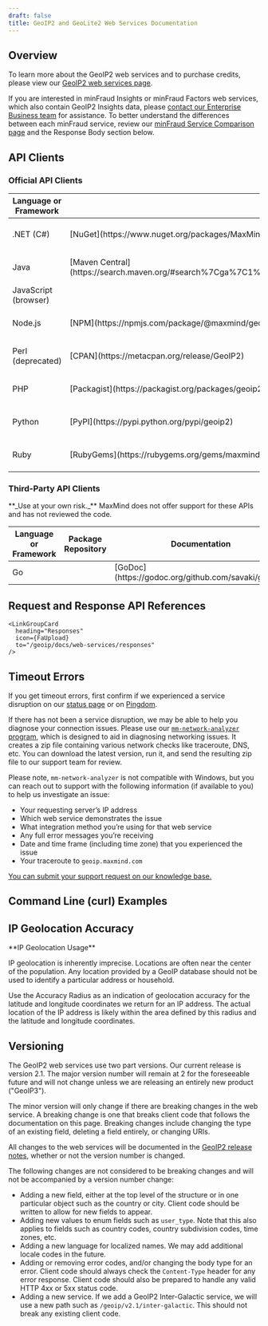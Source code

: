 ```yaml
---
draft: false
title: GeoIP2 and GeoLite2 Web Services Documentation
---
```




## Overview

To learn more about the GeoIP2 web services and to purchase credits,
please view our [GeoIP2 web services
page](https://www.maxmind.com/en/geoip2-precision-services).

If you are interested in minFraud Insights or minFraud Factors web
services, which also contain GeoIP2 Insights data, please
[contact our Enterprise Business
team](https://www.maxmind.com/en/sales-contact?comments=I+am+interested+in+minFraud+Factors.&interested_in=minfraud)
for assistance. To better understand the differences between each
minFraud service, review our [minFraud Service Comparison
page](https://www.maxmind.com/en/solutions/minfraud-services#compare-features)
and the Response Body section below.

## API Clients

### Official API Clients

<table>
  <thead>
    <tr>
      <th>Language or Framework</th>
      <th>Package Repository</th>
      <th>Documentation</th>
      <th>Version Control</th>
    </tr>
  </thead>
  <tbody>
    <tr>
      <td>.NET (C#)</td>
      <td>[NuGet](https://www.nuget.org/packages/MaxMind.GeoIP2/)</td>
      <td>[GitHub Pages](https://maxmind.github.io/GeoIP2-dotnet/)</td>
      <td>[Github](https://github.com/maxmind/GeoIP2-dotnet) </td>
    </tr>
    <tr>
      <td>Java</td>
      <td>[Maven Central](https://search.maven.org/#search%7Cga%7C1%7Cg%3A%22com.maxmind.geoip2%22%20AND%20a%3A%22geoip2%22)</td>
      <td>[GitHub Pages](https://maxmind.github.io/GeoIP2-java/)</td>
      <td>[Github](https://github.com/maxmind/GeoIP2-java)</td>
    </tr>
    <tr>
      <td>JavaScript (browser)</td>
      <td></td>
      <td>[API Docs](/geoip/geolocate-an-ip/client-side-javascript)</td>
      <td></td>
    </tr>
    <tr>
      <td>Node.js </td>
      <td>[NPM](https://npmjs.com/package/@maxmind/geoip2-node) </td>
      <td>[GitHub Pages](https://maxmind.github.io/GeoIP2-node/)</td>
      <td>[GitHub](https://github.com/maxmind/GeoIP2-node)</td>
    </tr>
    <tr>
      <td>Perl (deprecated)</td>
      <td>[CPAN](https://metacpan.org/release/GeoIP2)</td>
      <td>[MetaCPAN](https://metacpan.org/release/GeoIP2)</td>
      <td>[GitHub](https://github.com/maxmind/GeoIP2-perl)</td>
    </tr>
    <tr>
      <td>PHP</td>
      <td>[Packagist](https://packagist.org/packages/geoip2/geoip2)</td>
      <td>[GitHub Pages](https://maxmind.github.io/GeoIP2-php/)</td>
      <td>[GitHub](https://github.com/maxmind/GeoIP2-php)</td>
    </tr>
    <tr>
      <td>Python</td>
      <td>[PyPI](https://pypi.python.org/pypi/geoip2)</td>
      <td>[Read the Docs](https://geoip2.readthedocs.org/en/latest/)</td>
      <td>[GitHub](https://github.com/maxmind/GeoIP2-python)</td>
    </tr>
    <tr>
      <td>Ruby</td>
      <td>[RubyGems](https://rubygems.org/gems/maxmind-geoip2)</td>
      <td>[RubyDoc](https://www.rubydoc.info/gems/maxmind-geoip2)</td>
      <td>[GitHub](https://github.com/maxmind/GeoIP2-ruby)</td>
    </tr>
  </tbody>
</table>

### Third-Party API Clients

<Alert type="warning">
  **_Use at your own risk._** MaxMind does not offer support for these APIs and
  has not reviewed the code.
</Alert>

<table>
  <thead>
    <tr>
      <th>Language or Framework</th>
      <th>Package Repository</th>
      <th>Documentation</th>
      <th>Version Control</th>
    </tr>
  </thead>
  <tbody>
    <tr>
      <td>Go</td>
      <td></td>
      <td>[GoDoc](https://godoc.org/github.com/savaki/geoip2)</td>
      <td>[GitHub](https://github.com/savaki/geoip2)</td>
    </tr>
  </tbody>
</table>


## Request and Response API References

<LinkGroupContainer heading="References">
  <LinkGroup>
    <LinkGroupCard
      heading="Requests"
      icon={FaDownload}
      to="/geoip/docs/web-services/requests"
    />

    <LinkGroupCard
      heading="Responses"
      icon={FaUpload}
      to="/geoip/docs/web-services/responses"
    />
  </LinkGroup>
</LinkGroupContainer>

## Timeout Errors

If you get timeout errors, first confirm if we experienced a service disruption
on our [status page](https://status.maxmind.com/) or on
[Pingdom](http://stats.pingdom.com/datuqzybqg5z).

If there has not been a service disruption, we may be able to help you diagnose
your connection issues. Please use our [`mm-network-analyzer`
program](https://github.com/maxmind/mm-network-analyzer), which is designed to
aid in diagnosing networking issues. It creates a zip file containing various
network checks like traceroute, DNS, etc. You can download the latest version,
run it, and send the resulting zip file to our support team for review.

Please note, `mm-network-analyzer` is not compatible with Windows, but you can
reach out to support with the following information (if available to you) to
help us investigate an issue:

- Your requesting server’s IP address
- Which web service demonstrates the issue
- What integration method you’re using for that web service
- Any full error messages you’re receiving
- Date and time frame (including time zone) that you experienced the issue
- Your traceroute to `geoip.maxmind.com`

[You can submit your support request on our knowledge
base.](https://support.maxmind.com/hc/en-us/requests/new)

## Command Line (curl) Examples

<CurlExamples />


## IP Geolocation Accuracy
<Alert type="warning">
  **IP Geolocation Usage**

  IP geolocation is inherently imprecise. Locations are often near the center of
  the population. Any location provided by a GeoIP database should not be used
  to identify a particular address or household.
</Alert>

Use the Accuracy Radius as an indication of geolocation accuracy for the
latitude and longitude coordinates we return for an IP address. The actual
location of the IP address is likely within the area defined by this radius and
the latitude and longitude coordinates.

## Versioning
The GeoIP2 web services use two part versions. Our current release is
version 2.1. The major version number will remain at 2 for the foreseeable
future and will not change unless we are releasing an entirely new product
("GeoIP3").

The minor version will only change if there are breaking changes in the web
service. A breaking change is one that breaks client code that follows the
documentation on this page. Breaking changes include changing the type of an
existing field, deleting a field entirely, or changing URIs.

All changes to the web services will be documented in the
[GeoIP2 release notes](/geoip/release-notes), whether or not the version number
is changed.

The following changes are not considered to be breaking changes and will not be
accompanied by a version number change:

* Adding a new field, either at the top level of the structure or in one
particular object such as the country or city. Client code should be written to
allow for new fields to appear.
* Adding new values to enum fields such as `user_type`. Note that this also
applies to fields such as country codes, country subdivision codes, time zones,
etc.
* Adding a new language for localized names. We may add additional locale codes
in the future.
* Adding or removing error codes, and/or changing the body type for an error.
Client code should always check the `Content-Type` header for any error
response. Client code should also be prepared to handle any valid HTTP 4xx or
5xx status code.
* Adding a new service. If we add a GeoIP2 Inter-Galactic service, we will use a
new path such as `/geoip/v2.1/inter-galactic`. This should not break any
existing client code.
